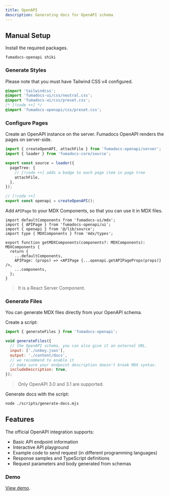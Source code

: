 ```yaml
---
title: OpenAPI
description: Generating docs for OpenAPI schema
---
```


## Manual Setup

Install the required packages.

```package-install
fumadocs-openapi shiki
```

### Generate Styles

Please note that you must have Tailwind CSS v4 configured.

```css title="Tailwind CSS"
@import 'tailwindcss';
@import 'fumadocs-ui/css/neutral.css';
@import 'fumadocs-ui/css/preset.css';
/* [!code ++] */
@import 'fumadocs-openapi/css/preset.css';
```

### Configure Pages

Create an OpenAPI instance on the server. Fumadocs OpenAPI renders the pages on server-side.

```ts title="lib/source.ts"
import { createOpenAPI, attachFile } from 'fumadocs-openapi/server';
import { loader } from 'fumadocs-core/source';

export const source = loader({
  pageTree: {
    // [!code ++] adds a badge to each page item in page tree
    attachFile,
  },
});

// [!code ++]
export const openapi = createOpenAPI();
```

Add `APIPage` to your MDX Components, so that you can use it in MDX files.

```tsx title="mdx-components.tsx"
import defaultComponents from 'fumadocs-ui/mdx';
import { APIPage } from 'fumadocs-openapi/ui';
import { openapi } from '@/lib/source';
import type { MDXComponents } from 'mdx/types';

export function getMDXComponents(components?: MDXComponents): MDXComponents {
  return {
    ...defaultComponents,
    APIPage: (props) => <APIPage {...openapi.getAPIPageProps(props)} />,
    ...components,
  };
}
```

> It is a React Server Component.

### Generate Files

You can generate MDX files directly from your OpenAPI schema.

Create a script:

```js title="scripts/generate-docs.mjs"
import { generateFiles } from 'fumadocs-openapi';

void generateFiles({
  // the OpenAPI schema, you can also give it an external URL.
  input: ['./unkey.json'],
  output: './content/docs',
  // we recommend to enable it
  // make sure your endpoint description doesn't break MDX syntax.
  includeDescription: true,
});
```

> Only OpenAPI 3.0 and 3.1 are supported.

Generate docs with the script:

```bash
node ./scripts/generate-docs.mjs
```

## Features

The official OpenAPI integration supports:

- Basic API endpoint information
- Interactive API playground
- Example code to send request (in different programming languages)
- Response samples and TypeScript definitions
- Request parameters and body generated from schemas

### Demo

[View demo](/docs/openapi).
